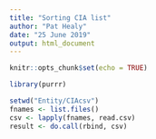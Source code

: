 ```yaml
---
title: "Sorting CIA list"
author: "Pat Healy"
date: "25 June 2019"
output: html_document
---
```


```r
knitr::opts_chunk$set(echo = TRUE)
```

```r
library(purrr)
```


```r
setwd("Entity/CIAcsv")
fnames <- list.files()
csv <- lapply(fnames, read.csv)
result <- do.call(rbind, csv)

```

